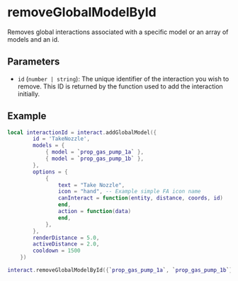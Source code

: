 # removeGlobalModelById

Removes global interactions associated with a specific model or an array of models and an id.

## Parameters

- `id` (`number | string`): The unique identifier of the interaction you wish to remove. This ID is returned by the function used to add the interaction initially.

## Example

```lua
local interactionId = interact.addGlobalModel({
        id = 'TakeNozzle',
        models = {
            { model = `prop_gas_pump_1a` },
            { model = `prop_gas_pump_1b` },
        },
        options = {
            {
                text = "Take Nozzle",
                icon = "hand", -- Example simple FA icon name
                canInteract = function(entity, distance, coords, id)
                end,
                action = function(data)
                end,
            },
        },
        renderDistance = 5.0,
        activeDistance = 2.0,
        cooldown = 1500
    })

interact.removeGlobalModelById({`prop_gas_pump_1a`, `prop_gas_pump_1b`}, interactionId)
